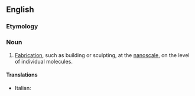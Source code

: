 ==English==

===Etymology===
{{prefix|nano|fabrication|lang=en}}

===Noun===
{{en-noun|~}}

# [[fabrication|Fabrication]], such as building or sculpting, at the [[nanoscale]], on the level of individual molecules.

====Translations====
{{trans-top}}
* Italian: {{t+|it|nanofabbricazione|f}}
{{trans-mid}}
{{trans-bottom}}